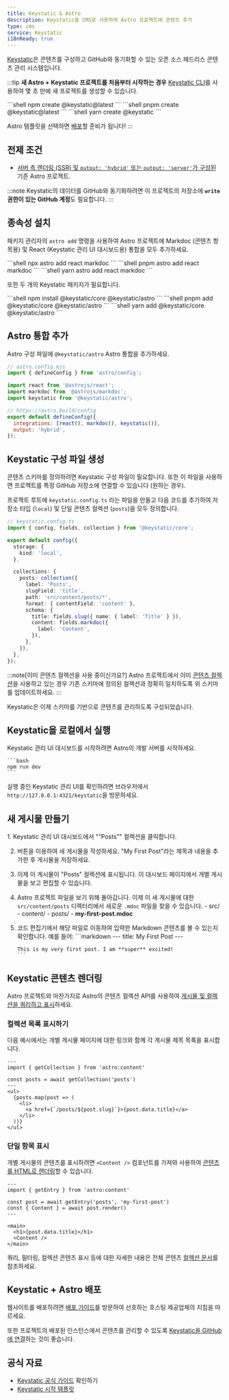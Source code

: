 ```yaml
---
title: Keystatic & Astro
description: Keystatic을 CMS로 사용하여 Astro 프로젝트에 콘텐츠 추가
type: cms
service: Keystatic
i18nReady: true
---
```



[Keystatic](https://keystatic.com/)은 콘텐츠를 구성하고 GitHub와 동기화할 수 있는 오픈 소스 헤드리스 콘텐츠 관리 시스템입니다.

:::tip
**새 Astro + Keystatic 프로젝트를 처음부터 시작하는 경우** [Keystatic CLI](https://keystatic.com/docs/quick-start#keystatic-cli)를 사용하여 몇 초 만에 새 프로젝트를 생성할 수 있습니다.

<PackageManagerTabs>
  <Fragment slot="npm">
  ```shell
  npm create @keystatic@latest
  ```
  </Fragment>
  <Fragment slot="pnpm">
  ```shell
  pnpm create @keystatic@latest
  ```
  </Fragment>
  <Fragment slot="yarn">
  ```shell
  yarn create @keystatic
  ```
  </Fragment>
</PackageManagerTabs>

Astro 템플릿을 선택하면 [배포](#keystatic--astro-배포)할 준비가 됩니다!
:::

## 전제 조건

- [서버 측 렌더링 (SSR) 및 `output: 'hybrid'` 또는 `output: 'server'`가 구성된](/ko/guides/server-side-rendering/) 기존 Astro 프로젝트.

:::note
Keystatic의 데이터를 GitHub와 동기화하려면 이 프로젝트의 저장소에 **`write` 권한이 있는 GitHub 계정**도 필요합니다.
:::

## 종속성 설치

패키지 관리자의 `astro add` 명령을 사용하여 Astro 프로젝트에 Markdoc (콘텐츠 항목용) 및 React (Keystatic 관리 UI 대시보드용) 통합을 모두 추가하세요.

<PackageManagerTabs>
  <Fragment slot="npm">
  ```shell
  npx astro add react markdoc
  ```
  </Fragment>
  <Fragment slot="pnpm">
  ```shell
  pnpm astro add react markdoc
  ```
  </Fragment>
  <Fragment slot="yarn">
  ```shell
  yarn astro add react markdoc
  ```
  </Fragment>
</PackageManagerTabs>

또한 두 개의 Keystatic 패키지가 필요합니다.

<PackageManagerTabs>
  <Fragment slot="npm">
  ```shell
  npm install @keystatic/core @keystatic/astro
  ```
  </Fragment>
  <Fragment slot="pnpm">
  ```shell
  pnpm add @keystatic/core @keystatic/astro
  ```
  </Fragment>
  <Fragment slot="yarn">
  ```shell
  yarn add @keystatic/core @keystatic/astro
  ```
  </Fragment>
</PackageManagerTabs>

## Astro 통합 추가

Astro 구성 파일에 `@keystatic/astro` Astro 통합을 추가하세요.

```js ins={6} ins=", keystatic()"
// astro.config.mjs
import { defineConfig } from 'astro/config';

import react from '@astrojs/react';
import markdoc from '@astrojs/markdoc';
import keystatic from '@keystatic/astro';

// https://astro.build/config
export default defineConfig({
  integrations: [react(), markdoc(), keystatic()],
  output: 'hybrid',
});
```

## Keystatic 구성 파일 생성

콘텐츠 스키마를 정의하려면 Keystatic 구성 파일이 필요합니다. 또한 이 파일을 사용하면 프로젝트를 특정 GitHub 저장소에 연결할 수 있습니다 (원하는 경우).

프로젝트 루트에 `keystatic.config.ts` 라는 파일을 만들고 다음 코드를 추가하여 저장소 타입 (`local`) 및 단일 콘텐츠 컬렉션 (`posts`)을 모두 정의합니다.

```ts {8-25}
// keystatic.config.ts
import { config, fields, collection } from '@keystatic/core';

export default config({
  storage: {
    kind: 'local',
  },

  collections: {
    posts: collection({
      label: 'Posts',
      slugField: 'title',
      path: 'src/content/posts/*',
      format: { contentField: 'content' },
      schema: {
        title: fields.slug({ name: { label: 'Title' } }),
        content: fields.markdoc({
          label: 'Content',
        }),
      },
    }),
  },
});
```

:::note[이미 콘텐츠 컬렉션을 사용 중이신가요?]
Astro 프로젝트에서 이미 [콘텐츠 컬렉션](/ko/guides/content-collections/#컬렉션-정의)을 사용하고 있는 경우 기존 스키마에 정의된 컬렉션과 정확히 일치하도록 위 스키마를 업데이트하세요.
:::

Keystatic은 이제 스키마를 기반으로 콘텐츠를 관리하도록 구성되었습니다.

## Keystatic을 로컬에서 실행

Keystatic 관리 UI 대시보드를 시작하려면 Astro의 개발 서버를 시작하세요.

    ```bash
    npm run dev
    ```

실행 중인 Keystatic 관리 UI를 확인하려면 브라우저에서 `http://127.0.0.1:4321/keystatic`을 방문하세요.

## 새 게시물 만들기

<Steps>
1.  Keystatic 관리 UI 대시보드에서 "“Posts”" 컬렉션을 클릭합니다.

2.  버튼을 이용하여 새 게시물을 작성하세요. "My First Post"라는 제목과 내용을 추가한 후 게시물을 저장하세요.

3.  이제 이 게시물이 "Posts" 컬렉션에 표시됩니다. 이 대시보드 페이지에서 개별 게시물을 보고 편집할 수 있습니다.

4.  Astro 프로젝트 파일을 보기 위해 돌아갑니다. 이제 이 새 게시물에 대한 `src/content/posts` 디렉터리에서 새로운 `.mdoc` 파일을 찾을 수 있습니다.
        <FileTree title="Project Structure">
        - src/
          - content/
            - posts/
              - **my-first-post.mdoc**
        </FileTree>

5.  코드 편집기에서 해당 파일로 이동하여 입력한 Markdown 콘텐츠를 볼 수 있는지 확인합니다. 예를 들어:
        ```markdown
        ---
        title: My First Post
        ---

        This is my very first post. I am **super** excited!
        ```
</Steps>

## Keystatic 콘텐츠 렌더링

Astro 프로젝트와 마찬가지로 Astro의 콘텐츠 컬렉션 API를 사용하여 [게시물 및 컬렉션을 쿼리하고 표시](/ko/guides/content-collections/#컬렉션-쿼리)하세요.

### 컬렉션 목록 표시하기

다음 예시에서는 개별 게시물 페이지에 대한 링크와 함께 각 게시물 제목 목록을 표시합니다.

```tsx {4}
---
import { getCollection } from 'astro:content'

const posts = await getCollection('posts')
---
<ul>
  {posts.map(post => (
    <li>
      <a href={`/posts/${post.slug}`}>{post.data.title}</a>
    </li>
  ))}
</ul>
```

### 단일 항목 표시

개별 게시물의 콘텐츠를 표시하려면 `<Content />` 컴포넌트를 가져와 사용하여 [콘텐츠를 HTML로 렌더링](/ko/guides/content-collections/#콘텐츠를-html로-렌더링)할 수 있습니다.

```tsx {4-5}
---
import { getEntry } from 'astro:content'

const post = await getEntry('posts', 'my-first-post')
const { Content } = await post.render()
---

<main>
  <h1>{post.data.title}</h1>
  <Content />
</main>

```

쿼리, 필터링, 컬렉션 콘텐츠 표시 등에 대한 자세한 내용은 전체 콘텐츠 [컬렉션 문서](/ko/guides/content-collections/)를 참조하세요.

## Keystatic + Astro 배포

웹사이트를 배포하려면 [배포 가이드](/ko/guides/deploy/)를 방문하여 선호하는 호스팅 제공업체의 지침을 따르세요.

또한 프로젝트의 배포된 인스턴스에서 콘텐츠를 관리할 수 있도록 [Keystatic을 GitHub에 연결](https://keystatic.com/docs/connect-to-github)하는 것이 좋습니다.

## 공식 자료

- [Keystatic 공식 가이드](https://keystatic.com/docs/installation-astro) 확인하기
- [Keystatic 시작 템플릿](https://github.com/Thinkmill/keystatic/tree/main/templates/astro)
